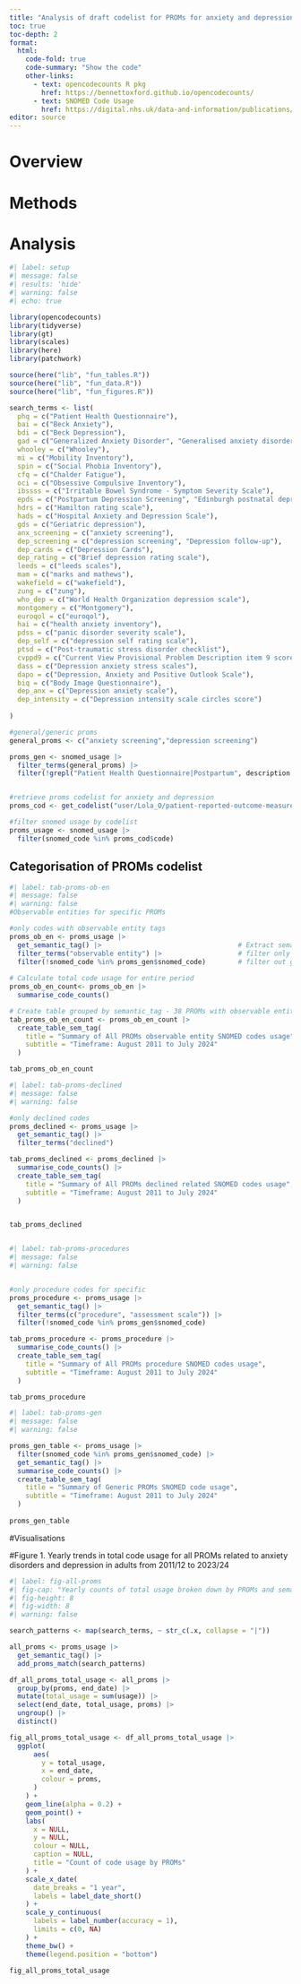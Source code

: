 ```yaml
---
title: "Analysis of draft codelist for PROMs for anxiety and depression"
toc: true
toc-depth: 2
format:
  html:
    code-fold: true
    code-summary: "Show the code"
    other-links:
      - text: opencodecounts R pkg
        href: https://bennettoxford.github.io/opencodecounts/
      - text: SNOMED Code Usage
        href: https://digital.nhs.uk/data-and-information/publications/statistical/mi-snomed-code-usage-in-primary-care
editor: source
---
```


# Overview

# Methods

# Analysis

```r
#| label: setup
#| message: false
#| results: 'hide'
#| warning: false
#| echo: true

library(opencodecounts)
library(tidyverse)
library(gt)
library(scales)
library(here)
library(patchwork)

source(here("lib", "fun_tables.R"))
source(here("lib", "fun_data.R"))
source(here("lib", "fun_figures.R"))

search_terms <- list(
  phq = c("Patient Health Questionnaire"),
  bai = c("Beck Anxiety"),
  bdi = c("Beck Depression"),
  gad = c("Generalized Anxiety Disorder", "Generalised anxiety disorder"),
  whooley = c("Whooley"),
  mi = c("Mobility Inventory"),
  spin = c("Social Phobia Inventory"),
  cfq = c("Chalder Fatigue"),
  oci = c("Obsessive Compulsive Inventory"),
  ibssss = c("Irritable Bowel Syndrome - Symptom Severity Scale"),
  epds = c("Postpartum Depression Screening", "Edinburgh postnatal depression scale"),
  hdrs = c("Hamilton rating scale"),
  hads = c("Hospital Anxiety and Depression Scale"),
  gds = c("Geriatric depression"),
  anx_screening = c("anxiety screening"),
  dep_screening = c("depression screening", "Depression follow-up"),
  dep_cards = c("Depression Cards"),
  dep_rating = c("Brief depression rating scale"),
  leeds = c("leeds scales"),
  mam = c("marks and mathews"),
  wakefield = c("wakefield"),
  zung = c("zung"),
  who_dep = c("World Health Organization depression scale"),
  montgomery = c("Montgomery"),
  euroqol = c("euroqol"),
  hai = c("health anxiety inventory"),
  pdss = c("panic disorder severity scale"),
  dep_self = c("depression self rating scale"),
  ptsd = c("Post-traumatic stress disorder checklist"),
  cvppd9 = c("Current View Provisional Problem Description item 9 score"),
  dass = c("Depression anxiety stress scales"),
  dapo = c("Depression, Anxiety and Positive Outlook Scale"),
  biq = c("Body Image Questionnaire"),
  dep_anx = c("Depression anxiety scale"),
  dep_intensity = c("Depression intensity scale circles score")
  
)

#general/generic proms
general_proms <- c("anxiety screening","depression screening")

proms_gen <- snomed_usage |>
  filter_terms(general_proms) |>
  filter(!grepl("Patient Health Questionnaire|Postpartum", description, ignore.case = TRUE))


#retrieve proms codelist for anxiety and depression
proms_cod <- get_codelist("user/Lola_O/patient-reported-outcome-measures-anxiety-and-depression/615e2d89/")

#filter snomed usage by codelist
proms_usage <- snomed_usage |>
  filter(snomed_code %in% proms_cod$code)


```

## Categorisation of PROMs codelist
```r
#| label: tab-proms-ob-en
#| message: false
#| warning: false
#Observable entities for specific PROMs

#only codes with observable entity tags
proms_ob_en <- proms_usage |>
  get_semantic_tag() |>                                  # Extract semantic tag and add new variable
  filter_terms("observable entity") |>                   # filter only observable entities
  filter(!snomed_code %in% proms_gen$snomed_code)        # filter out generic proms
  
# Calculate total code usage for entire period
proms_ob_en_count<- proms_ob_en |>     
  summarise_code_counts()                                

# Create table grouped by semantic_tag - 38 PROMs with observable entities
tab_proms_ob_en_count <- proms_ob_en_count |>
  create_table_sem_tag(
    title = "Summary of All PROMs observable entity SNOMED codes usage",
    subtitle = "Timeframe: August 2011 to July 2024"
  )

tab_proms_ob_en_count

```

```r
#| label: tab-proms-declined
#| message: false
#| warning: false

#only declined codes
proms_declined <- proms_usage |>
  get_semantic_tag() |>
  filter_terms("declined") 

tab_proms_declined <- proms_declined |>
  summarise_code_counts() |>
  create_table_sem_tag(
    title = "Summary of All PROMs declined related SNOMED codes usage",
    subtitle = "Timeframe: August 2011 to July 2024"
  )


tab_proms_declined



```


```r
#| label: tab-proms-procedures
#| message: false
#| warning: false


#only procedure codes for specific 
proms_procedure <- proms_usage |>
  get_semantic_tag() |>
  filter_terms(c("procedure", "assessment scale")) |>
  filter(!snomed_code %in% proms_gen$snomed_code)

tab_proms_procedure <- proms_procedure |>
  summarise_code_counts() |>
  create_table_sem_tag(
    title = "Summary of All PROMs procedure SNOMED codes usage",
    subtitle = "Timeframe: August 2011 to July 2024"
  )

tab_proms_procedure

```

```r
#| label: tab-proms-gen
#| message: false
#| warning: false

proms_gen_table <- proms_usage |>
  filter(snomed_code %in% proms_gen$snomed_code) |>
  get_semantic_tag() |>
  summarise_code_counts() |>
  create_table_sem_tag(
    title = "Summary of Generic PROMs SNOMED code usage",
    subtitle = "Timeframe: August 2011 to July 2024"
  )
  
proms_gen_table

```

#Visualisations

#Figure 1. Yearly trends in total code usage for all PROMs related to anxiety disorders and depression in adults from 2011/12 to 2023/24
```r
#| label: fig-all-proms
#| fig-cap: "Yearly counts of total usage broken down by PROMs and semantic tag from 2011/12 to 2023/24."
#| fig-height: 8
#| fig-width: 8
#| warning: false

search_patterns <- map(search_terms, ~ str_c(.x, collapse = "|"))

all_proms <- proms_usage |>
  get_semantic_tag() |>
  add_proms_match(search_patterns) 

df_all_proms_total_usage <- all_proms |> 
  group_by(proms, end_date) |> 
  mutate(total_usage = sum(usage)) |> 
  select(end_date, total_usage, proms) |> 
  ungroup() |> 
  distinct()

fig_all_proms_total_usage <- df_all_proms_total_usage |> 
  ggplot(
      aes(
        y = total_usage,
        x = end_date,
        colour = proms,
      )
    ) +
    geom_line(alpha = 0.2) +
    geom_point() +
    labs(
      x = NULL,
      y = NULL,
      colour = NULL,
      caption = NULL,
      title = "Count of code usage by PROMs"
    ) +
    scale_x_date(
      date_breaks = "1 year",
      labels = label_date_short()
    ) +
    scale_y_continuous(
      labels = label_number(accuracy = 1),
      limits = c(0, NA)
    ) +
    theme_bw() +
    theme(legend.position = "bottom")

fig_all_proms_total_usage

```

